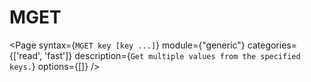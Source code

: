 # MGET

<Page
  syntax={`MGET key [key ...]`}
  module={"generic"}
  categories={['read', 'fast']}
  description={`Get multiple values from the specified keys.`}
  options={[]}
/>